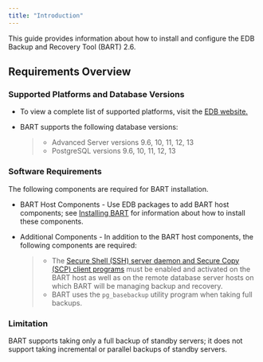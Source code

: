 ```yaml
---
title: "Introduction"
---
```


<div id="requirements_overview" class="registered_link"></div>

This guide provides information about how to install and configure the EDB Backup and Recovery Tool (BART) 2.6.

<div id="requirements_overview" class="registered_link"></div>

## Requirements Overview

### Supported Platforms and Database Versions

-   To view a complete list of supported platforms, visit the [EDB website.](https://www.enterprisedb.com/services-support/edb-supported-products-and-platforms)

-   BART supports the following database versions:

    > -   Advanced Server versions 9.6, 10, 11, 12, 13
    > -   PostgreSQL versions 9.6, 10, 11, 12, 13

### Software Requirements

The following components are required for BART installation.

-   BART Host Components - Use EDB packages to add BART host components; see [Installing BART](02_installing_bart/#installing_bart_using_an_rpm_package) for information about how to install these components.

-   Additional Components - In addition to the BART host components, the following components are required:

    > -   The [Secure Shell (SSH) server daemon and Secure Copy (SCP) client programs](03_configuring_bart/#authorizing_ssh_scp_access) must be enabled and activated on the BART host as well as on the remote database server hosts on which BART will be managing backup and recovery.
    > -   BART uses the `pg_basebackup` utility program when taking full backups.

### Limitation

BART supports taking only a full backup of standby servers; it does not support taking incremental or parallel backups of standby servers.
